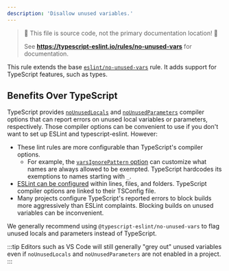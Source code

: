 ```yaml
---
description: 'Disallow unused variables.'
---
```



> 🛑 This file is source code, not the primary documentation location! 🛑
>
> See **https://typescript-eslint.io/rules/no-unused-vars** for documentation.

This rule extends the base [`eslint/no-unused-vars`](https://eslint.org/docs/rules/no-unused-vars) rule.
It adds support for TypeScript features, such as types.

## Benefits Over TypeScript

TypeScript provides [`noUnusedLocals`](https://www.typescriptlang.org/tsconfig#noUnusedLocals) and [`noUnusedParameters`](https://www.typescriptlang.org/tsconfig#noUnusedParameters) compiler options that can report errors on unused local variables or parameters, respectively.
Those compiler options can be convenient to use if you don't want to set up ESLint and typescript-eslint.
However:

- These lint rules are more configurable than TypeScript's compiler options.
  - For example, the [`varsIgnorePattern` option](https://eslint.org/docs/latest/rules/no-unused-vars#varsignorepattern) can customize what names are always allowed to be exempted. TypeScript hardcodes its exemptions to names starting with `_`.
- [ESLint can be configured](https://eslint.org/docs/latest/use/configure/rules) within lines, files, and folders. TypeScript compiler options are linked to their TSConfig file.
- Many projects configure TypeScript's reported errors to block builds more aggressively than ESLint complaints. Blocking builds on unused variables can be inconvenient.

We generally recommend using `@typescript-eslint/no-unused-vars` to flag unused locals and parameters instead of TypeScript.

:::tip
Editors such as VS Code will still generally "grey out" unused variables even if `noUnusedLocals` and `noUnusedParameters` are not enabled in a project.
:::
